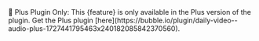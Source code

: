<Warning>
  🔐 Plus Plugin Only: This {feature} is only available in the Plus version of
  the plugin. Get the Plus plugin [here](https://bubble.io/plugin/daily-video--audio-plus-1727441795463x240182085842370560).
</Warning>
